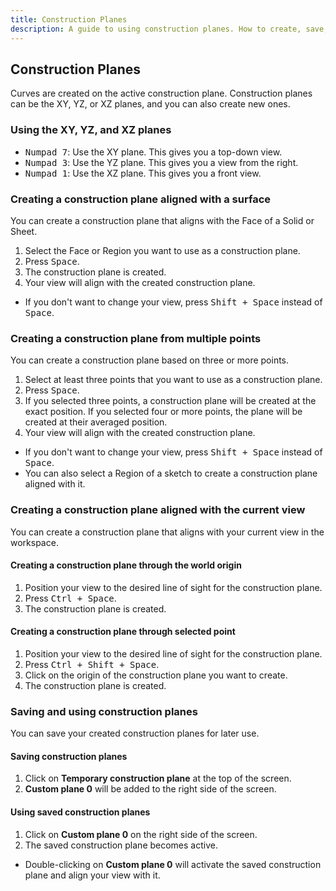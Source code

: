 ```yaml
---
title: Construction Planes
description: A guide to using construction planes. How to create, save, and reuse them.
---
```


## Construction Planes

Curves are created on the active construction plane. 
Construction planes can be the XY, YZ, or XZ planes, and you can also create new ones.

### Using the XY, YZ, and XZ planes

- <kbd>Numpad 7</kbd>: Use the XY plane. This gives you a top-down view.
- <kbd>Numpad 3</kbd>: Use the YZ plane. This gives you a view from the right.
- <kbd>Numpad 1</kbd>: Use the XZ plane. This gives you a front view.

### Creating a construction plane aligned with a surface

You can create a construction plane that aligns with the Face of a Solid or Sheet. 

1. Select the Face or Region you want to use as a construction plane.
2. Press <kbd>Space</kbd>.
3. The construction plane is created.
4. Your view will align with the created construction plane.

- If you don't want to change your view, press <kbd>Shift + Space</kbd> instead of <kbd>Space</kbd>.

### Creating a construction plane from multiple points

You can create a construction plane based on three or more points.

1. Select at least three points that you want to use as a construction plane.
2. Press <kbd>Space</kbd>.
3. If you selected three points, a construction plane will be created at the exact position. If you selected four or more points, the plane will be created at their averaged position.
4. Your view will align with the created construction plane.

- If you don't want to change your view, press <kbd>Shift + Space</kbd> instead of <kbd>Space</kbd>.
- You can also select a Region of a sketch to create a construction plane aligned with it.

### Creating a construction plane aligned with the current view

You can create a construction plane that aligns with your current view in the workspace.

#### Creating a construction plane through the world origin

1. Position your view to the desired line of sight for the construction plane.
2. Press <kbd>Ctrl + Space</kbd>.
3. The construction plane is created.

#### Creating a construction plane through selected point

1. Position your view to the desired line of sight for the construction plane.
2. Press <kbd>Ctrl + Shift + Space</kbd>.
3. Click on the origin of the construction plane you want to create.
4. The construction plane is created.

### Saving and using construction planes

You can save your created construction planes for later use.

#### Saving construction planes

1. Click on **Temporary construction plane** at the top of the screen.
2. **Custom plane 0** will be added to the right side of the screen.

#### Using saved construction planes

1. Click on **Custom plane 0** on the right side of the screen.
2. The saved construction plane becomes active.

- Double-clicking on **Custom plane 0** will activate the saved construction plane and align your view with it.
















